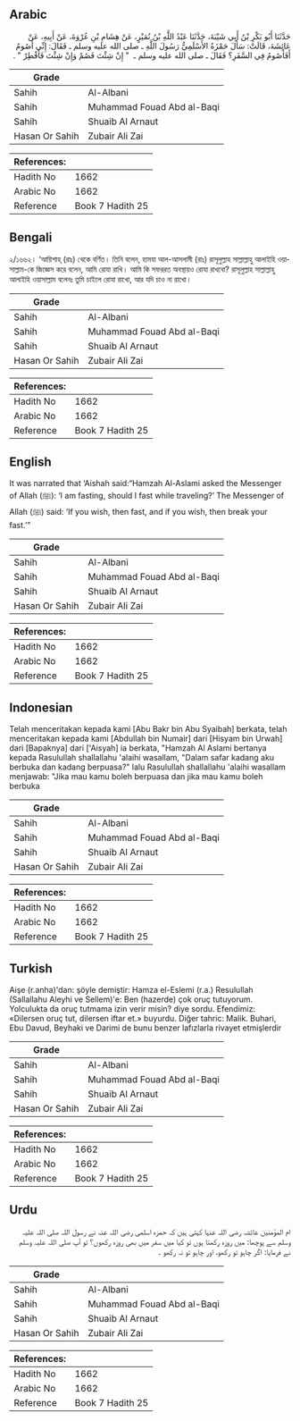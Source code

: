 ## Arabic


<div dir="rtl" lang="ar" style={{fontSize:'larger',backgroundColor:'#f8f9fa',padding:20}}>
حَدَّثَنَا أَبُو بَكْرِ بْنُ أَبِي شَيْبَةَ، حَدَّثَنَا عَبْدُ اللَّهِ بْنُ نُمَيْرٍ، عَنْ هِشَامِ بْنِ عُرْوَةَ، عَنْ أَبِيهِ، عَنْ عَائِشَةَ، قَالَتْ: سَأَلَ حَمْزَةُ الأَسْلَمِيُّ رَسُولَ اللَّهِ ـ صلى الله عليه وسلم ـ فَقَالَ: إِنِّي أَصُومُ أَفَأَصُومُ فِي السَّفَرِ؟ فَقَالَ ـ صلى الله عليه وسلم ـ ‏ "‏ إِنْ شِئْتَ فَصُمْ وَإِنْ شِئْتَ فَأَفْطِرْ ‏"‏ ‏.‏
</div>
<div style={{backgroundColor:'#f8f9fa',padding:20, marginBottom: 10}}><table> <thead> <tr> <th>Grade</th> <th></th> </tr> </thead> <tbody> <tr><td>Sahih</td><td>Al-Albani</td></tr><tr><td>Sahih</td><td>Muhammad Fouad Abd al-Baqi</td></tr><tr><td>Sahih</td><td>Shuaib Al Arnaut</td></tr><tr><td>Hasan Or Sahih</td><td>Zubair Ali Zai</td></tr></tbody></table><table> <thead> <tr> <th>References:</th> <th></th> </tr> </thead> <tbody><tr><td>Hadith No</td><td>1662</td></tr><tr><td>Arabic No</td><td>1662</td></tr><tr><td>Reference</td><td>Book 7 Hadith 25</td></tr></tbody></table></div>

## Bengali


<div dir="ltr" lang="bn" style={{fontSize:'larger',backgroundColor:'#f8f9fa',padding:20}}>
২/১৬৬২। ‘আয়িশাহ্ (রাঃ) থেকে বর্ণিত। তিনি বলেন, হামযা আল-আসলামী (রাঃ) রাসূলুল্লাহ সাল্লাল্লাহু আলাইহি ওয়াসাল্লাম-কে জিজ্ঞেস করে বলেন, আমি রোযা রাখি। আমি কি সফররত অবস্থায়ও রোযা রাখবো? রাসূলুল্লাহ সাল্লাল্লাহু আলাইহি ওয়াসাল্লাম বলেনঃ তুমি চাইলে রোযা রাখো, আর যদি চাও না রাখো।
</div>
<div style={{backgroundColor:'#f8f9fa',padding:20, marginBottom: 10}}><table> <thead> <tr> <th>Grade</th> <th></th> </tr> </thead> <tbody> <tr><td>Sahih</td><td>Al-Albani</td></tr><tr><td>Sahih</td><td>Muhammad Fouad Abd al-Baqi</td></tr><tr><td>Sahih</td><td>Shuaib Al Arnaut</td></tr><tr><td>Hasan Or Sahih</td><td>Zubair Ali Zai</td></tr></tbody></table><table> <thead> <tr> <th>References:</th> <th></th> </tr> </thead> <tbody><tr><td>Hadith No</td><td>1662</td></tr><tr><td>Arabic No</td><td>1662</td></tr><tr><td>Reference</td><td>Book 7 Hadith 25</td></tr></tbody></table></div>

## English


<div dir="ltr" lang="en" style={{fontSize:'larger',backgroundColor:'#f8f9fa',padding:20}}>
It was narrated that ‘Aishah said:“Hamzah Al-Aslami asked the Messenger of Allah (ﷺ): ‘I am fasting, should I fast while traveling?’ The Messenger of Allah (ﷺ) said: ‘If you wish, then fast, and if you wish, then break your fast.’”
</div>
<div style={{backgroundColor:'#f8f9fa',padding:20, marginBottom: 10}}><table> <thead> <tr> <th>Grade</th> <th></th> </tr> </thead> <tbody> <tr><td>Sahih</td><td>Al-Albani</td></tr><tr><td>Sahih</td><td>Muhammad Fouad Abd al-Baqi</td></tr><tr><td>Sahih</td><td>Shuaib Al Arnaut</td></tr><tr><td>Hasan Or Sahih</td><td>Zubair Ali Zai</td></tr></tbody></table><table> <thead> <tr> <th>References:</th> <th></th> </tr> </thead> <tbody><tr><td>Hadith No</td><td>1662</td></tr><tr><td>Arabic No</td><td>1662</td></tr><tr><td>Reference</td><td>Book 7 Hadith 25</td></tr></tbody></table></div>

## Indonesian


<div dir="ltr" lang="id" style={{fontSize:'larger',backgroundColor:'#f8f9fa',padding:20}}>
Telah menceritakan kepada kami [Abu Bakr bin Abu Syaibah] berkata, telah menceritakan kepada kami [Abdullah bin Numair] dari [Hisyam bin Urwah] dari [Bapaknya] dari ['Aisyah] ia berkata, "Hamzah Al Aslami bertanya kepada Rasulullah shallallahu 'alaihi wasallam, "Dalam safar kadang aku berbuka dan kadang berpuasa?" lalu Rasulullah shallallahu 'alaihi wasallam menjawab: "Jika mau kamu boleh berpuasa dan jika mau kamu boleh berbuka
</div>
<div style={{backgroundColor:'#f8f9fa',padding:20, marginBottom: 10}}><table> <thead> <tr> <th>Grade</th> <th></th> </tr> </thead> <tbody> <tr><td>Sahih</td><td>Al-Albani</td></tr><tr><td>Sahih</td><td>Muhammad Fouad Abd al-Baqi</td></tr><tr><td>Sahih</td><td>Shuaib Al Arnaut</td></tr><tr><td>Hasan Or Sahih</td><td>Zubair Ali Zai</td></tr></tbody></table><table> <thead> <tr> <th>References:</th> <th></th> </tr> </thead> <tbody><tr><td>Hadith No</td><td>1662</td></tr><tr><td>Arabic No</td><td>1662</td></tr><tr><td>Reference</td><td>Book 7 Hadith 25</td></tr></tbody></table></div>

## Turkish


<div dir="ltr" lang="tr" style={{fontSize:'larger',backgroundColor:'#f8f9fa',padding:20}}>
Aişe (r.anha)'dan: şöyle demiştir: Hamza el-Eslemi (r.a.) Resulullah (Sallallahu Aleyhi ve Sellem)'e: Ben (hazerde) çok oruç tutuyorum. Yolculukta da oruç tutmama izin verir misin? diye sordu. Efendimiz: «Dilersen oruç tut, dilersen iftar et.» buyurdu. Diğer tahric: Malik. Buhari, Ebu Davud, Beyhaki ve Darimi de bunu benzer lafızlarla rivayet etmişlerdir
</div>
<div style={{backgroundColor:'#f8f9fa',padding:20, marginBottom: 10}}><table> <thead> <tr> <th>Grade</th> <th></th> </tr> </thead> <tbody> <tr><td>Sahih</td><td>Al-Albani</td></tr><tr><td>Sahih</td><td>Muhammad Fouad Abd al-Baqi</td></tr><tr><td>Sahih</td><td>Shuaib Al Arnaut</td></tr><tr><td>Hasan Or Sahih</td><td>Zubair Ali Zai</td></tr></tbody></table><table> <thead> <tr> <th>References:</th> <th></th> </tr> </thead> <tbody><tr><td>Hadith No</td><td>1662</td></tr><tr><td>Arabic No</td><td>1662</td></tr><tr><td>Reference</td><td>Book 7 Hadith 25</td></tr></tbody></table></div>

## Urdu


<div dir="rtl" lang="ur" style={{fontSize:'larger',backgroundColor:'#f8f9fa',padding:20}}>
ام المؤمنین عائشہ رضی اللہ عنہا کہتی ہیں کہ حمزہ اسلمی رضی اللہ عنہ نے رسول اللہ صلی اللہ علیہ وسلم سے پوچھا: میں روزہ رکھتا ہوں تو کیا میں سفر میں بھی روزہ رکھوں؟ تو آپ صلی اللہ علیہ وسلم نے فرمایا: اگر چاہو تو رکھو، اور چاہو تو نہ رکھو ۔
</div>
<div style={{backgroundColor:'#f8f9fa',padding:20, marginBottom: 10}}><table> <thead> <tr> <th>Grade</th> <th></th> </tr> </thead> <tbody> <tr><td>Sahih</td><td>Al-Albani</td></tr><tr><td>Sahih</td><td>Muhammad Fouad Abd al-Baqi</td></tr><tr><td>Sahih</td><td>Shuaib Al Arnaut</td></tr><tr><td>Hasan Or Sahih</td><td>Zubair Ali Zai</td></tr></tbody></table><table> <thead> <tr> <th>References:</th> <th></th> </tr> </thead> <tbody><tr><td>Hadith No</td><td>1662</td></tr><tr><td>Arabic No</td><td>1662</td></tr><tr><td>Reference</td><td>Book 7 Hadith 25</td></tr></tbody></table></div>